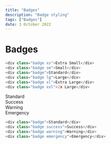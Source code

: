 ---
title: "Badges"
description: "Badge styling"
tags: ["Badges"]
date: 3 October 2022
---


# Badges

<Badges />

```js
<div class="badge xs">Extra Small</div>
<div class="badge sm">Small</div>
<div class="badge">Standard</div>
<div class="badge lg">Large</div>
<div class="badge xl">Extra Large</div>
<div class="badge xxl">2x Large</div>
```

<div class="badge">Standard</div>
<div class="badge success">Success</div>
<div class="badge warning">Warning</div>
<div class="badge emergency">Emergency</div>

```js
<div class="badge">Standard</div>
<div class="badge success">Success</div>
<div class="badge warning">Warning</div>
<div class="badge emergency">Emergency</div>
```